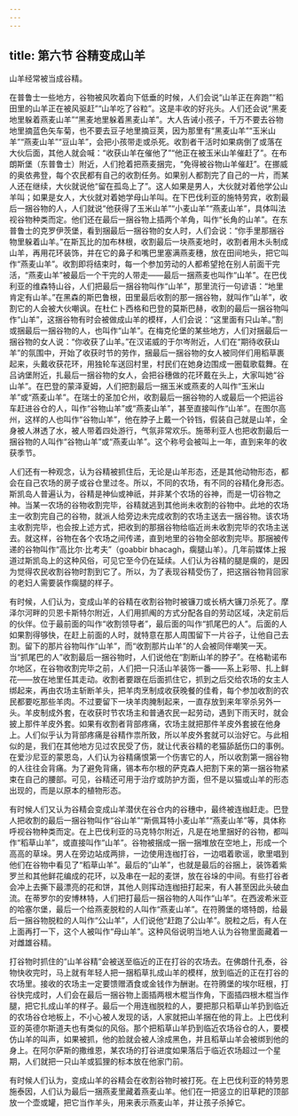 ```yaml
---
---
---
```

title: 第六节 谷精变成山羊
---




山羊经常被当成谷精。

在普鲁士一些地方，谷物被风吹着向下低垂的时候，人们会说“山羊正在奔跑”“稻田里的山羊正在被风驱赶”“山羊吃了谷粒”。这是丰收的好兆头。人们还会说“黑麦地里躲着燕麦山羊”“黑麦地里躲着黑麦山羊”。大人告诫小孩子，千万不要去谷物地里摘蓝色矢车菊，也不要去豆子地里摘豆荚，因为那里有“黑麦山羊”“玉米山羊”“燕麦山羊”“豆山羊”，会把小孩带走或杀死。收割者干活时如果病倒了或落在大伙后面，其他人就会喊：“收获山羊在催他了”“他正在被玉米山羊催赶了”。在布朗斯堡（东普鲁士）附近，人们抢着把燕麦捆完，“免得被谷物山羊催赶”。在挪威的奥依弗登，每个农民都有自己的收割任务。如果别人都割完了自己的一片，而某人还在继续，大伙就说他“留在孤岛上了”。这人如果是男人，大伙就对着他学公山羊叫；如果是女人，大伙就对着她学母山羊叫。在下巴伐利亚的施特劳宾，收割最后一捆谷物的人，人们就说“他获得了玉米山羊”“小麦山羊”“燕麦山羊”，具体叫法视谷物种类而定。他们还在最后一捆谷物上插两个羊角，叫作“长角的山羊”。在东普鲁士的克罗伊茨堡，看到捆最后一捆谷物的女人时，人们会说：“你手里那捆谷物里躲着山羊。”在斯瓦比的加布林根，收割最后一块燕麦地时，收割者用木头制成山羊，再用花环装饰，并在它的鼻子和嘴巴里塞满燕麦穗，放在田间地头，把它叫作“燕麦山羊”。收割即将结束时，每一个参加劳动的人都希望抢在别人前面干完活，“燕麦山羊”被最后一个干完的人带走——最后一捆燕麦也叫作“山羊”。在巴伐利亚的维森特山谷，人们把最后一捆谷物叫作“山羊”，那里流行一句谚语：“地里肯定有山羊。”在黑森的斯巴鲁根，田里最后收割的那一捆谷物，就叫作“山羊”，收割它的人会被大伙嘲讽。在杜仁卜西格和巴登的莫斯巴赫，收割的最后一捆谷物叫作“山羊”，这捆谷物有时会被做成山羊的模样，人们会说：“这里面有只山羊。”割或捆最后一捆谷物的人，也叫作“山羊”。在梅克伦堡的某些地方，人们对捆最后一捆谷物的女人说：“你收获了山羊。”在汉诺威的于尔岑附近，人们在“期待收获山羊”的氛围中，开始了收获时节的劳作，捆最后一捆谷物的女人被同伴们用稻草裹起来，头戴收获花环，用独轮车送回村里，村民们在她身边围成一圈载歌载舞。在吕讷堡附近，扎最后一捆谷物的女人，会把谷穗做的花环戴在头上，大家叫她“谷山羊”。在巴登的蒙泽夏姆，人们把割最后一捆玉米或燕麦的人叫作“玉米山羊”或“燕麦山羊”。在瑞士的圣加仑州，收割最后一捆谷物的人或最后一个把运谷车赶进谷仓的人，叫作“谷物山羊”或“燕麦山羊”，甚至直接叫作“山羊”。在图尔高州，这样的人也叫作“谷物山羊”，他在脖子上戴一个铃铛，假装自己就是山羊，全身被人淋透了水，被人带着四处游行，气氛非常欢乐。施蒂利亚人也把收割最后一捆谷物的人叫作“谷物山羊”或“燕麦山羊”。这个称号会被叫上一年，直到来年的收获季节。

人们还有一种观念，认为谷精被抓住后，无论是山羊形态，还是其他动物形态，都会在自己农场的房子或谷仓里过冬。所以，不同的农场，有不同的谷精化身形态。斯凯岛人普遍认为，谷精是神仙或神祇，并非某个农场的谷神，而是一切谷物之神。当某一农场的谷物收割完毕，谷精就逃到其他尚未收割的谷物中。此地的农场主一收割完自己的谷物，就派人给旁边未完成收割的农场主送去一捆谷物。该农场主收割完毕，也会按上述方式，把收到的那捆谷物给临近尚未收割完毕的农场主送去。就这样，谷物在各个农场之间传递，直到地里的谷物全部收割完毕。那捆被传递的谷物叫作“高比尔·比考夫”（goabbir bhacagh，瘸腿山羊）。几年前媒体上报道过斯凯岛上的这种风俗，可见它至今仍在延续。人们认为谷精的腿是瘸的，是因为觉得农民收割谷物时割到它了。所以，为了表现谷精受伤了，把这捆谷物背回家的老妇人需要装作瘸腿的样子。

有时候，人们认为，变成山羊的谷精在收割谷物时被镰刀或长柄大镰刀杀死了。摩泽尔河畔的贝恩卡斯特尔附近，人们用抓阄的方式分配各自的劳动区域，决定前后的伙伴。位于最前面的叫作“收割领导者”，最后面的叫作“抓尾巴的人”。后面的人如果割得够快，在赶上前面的人时，就特意在那人周围留下一片谷子，让他自己去割。留下的那片谷物叫作“山羊”，而“收割那片山羊”的人会被同伴嘲笑一天。当“抓尾巴的人”收割最后一捆谷物时，人们说他在“割断山羊的脖子”。在格勒诺布尔地区，在谷物收割完毕之前，人们把一只活山羊装饰一番——系上彩带、扎上鲜花——放在地里任其走动。收割者要跟在后面抓住它，抓到之后交给农场的女主人绑起来，再由农场主斩断羊头，把羊肉烹制成收获晚餐的佳肴，每个参加收割的农民都要吃那些羊肉。不过要留下一块羊肉腌制起来，一直存放到来年宰杀另外一头。羊皮制成外套，在收获时节农场主和普通农民一起劳动，遇到下雨天时，就会披上那件羊皮外套。如果有收割者背部疼痛，农场主就把那件羊皮外套披在他身上。人们似乎认为背部疼痛是谷精作祟所致，所以羊皮外套就可以治好它。与此相似的是，我们在其他地方见过农民受了伤，就让代表谷精的老猫舔舐伤口的事例。在爱沙尼亚的蒙恩岛，人们认为谷精痛恨第一个伤害它的人，所以收割第一捆谷物的人往往会背痛。为了避免背痛，锡本布尔根的萨克森人把割下来的第一捆谷物紧束在自己的腰部。可见，谷精还可用于治疗或防护方面，但不是以猫或山羊的形态出现的，而是以原本的植物形态。

有时候人们又认为谷精会变成山羊潜伏在谷仓内的谷穗中，最终被连枷赶走。巴登人把收割的最后一捆谷物叫作“谷山羊”“斯佩耳特小麦山羊”“燕麦山羊”等，具体称呼视谷物种类而定。在上巴伐利亚的马克特尔附近，凡是在地里捆好的谷物，都叫作“稻草山羊”，或直接叫作“山羊”。谷物被捆成一捆一捆堆放在空地上，形成一个高高的草垛。男人在旁边站成两排，一边使用连枷打谷，一边唱着歌谣，歌里唱到他们在谷物中看见了“稻草山羊”。最后的“山羊”，也就是最后的谷捆上，装饰着紫罗兰和其他鲜花编成的花环，以及串在一起的麦饼，放在谷垛的中间。有些打谷者会冲上去撕下最漂亮的花和饼，其他人则挥动连枷扭打起来，有人甚至因此头破血流。在蒂罗尔的安博林特，人们把打最后一捆谷物的人叫作“山羊”。在西波希米亚的哈塞尔堡，最后一个给燕麦脱粒的人叫作“燕麦山羊”。在符腾堡的塔特朗，给最后一捆谷物脱粒的人叫作“公山羊”，人们说他“赶跑了公山羊”。脱粒之后，有人在上面再打一下，这个人被叫作“母山羊”。这种风俗说明当地人认为谷物里面藏着一对雌雄谷精。

打谷物时抓住的“山羊谷精”会被送至临近的正在打谷的农场去。在佛朗什孔泰，谷物快收完时，马上就有年轻人把一捆稻草扎成山羊的模样，放到临近的正在打谷的农场里。接收的农场主一定要馈赠酒食或金钱作为酬谢。在符腾堡的埃尔旺根，打谷快完成时，人们会在最后一捆谷物上面插两根木棍当作角，下面插四根木棍当作腿，把它扎成山羊的样子。最后一个用连枷脱粒的人，要把那只稻草山羊扔到临近的农场谷仓地板上，不小心被人发现的话，人家就把山羊捆在他的背上。上巴伐利亚的英德尔斯道夫也有类似的风俗。那个把稻草山羊扔到临近农场谷仓的人，要模仿山羊的叫声，如果被抓，他的脸就会被人涂成黑色，并且稻草山羊会被绑到他的身上。在阿尔萨斯的撒维恩，某农场的打谷进度如果落后于临近农场超过一个星期，人们就把一只山羊或狐狸的标本放在他家门前。

有时候人们认为，变成山羊的谷精会在收割谷物时被打死。在上巴伐利亚的特劳恩施泰因，人们认为最后一捆燕麦里藏着燕麦山羊。他们在一把竖立的旧草耙的顶部放一个壶或罐，把它当作羊头，用来表示燕麦山羊，并让孩子杀掉它。